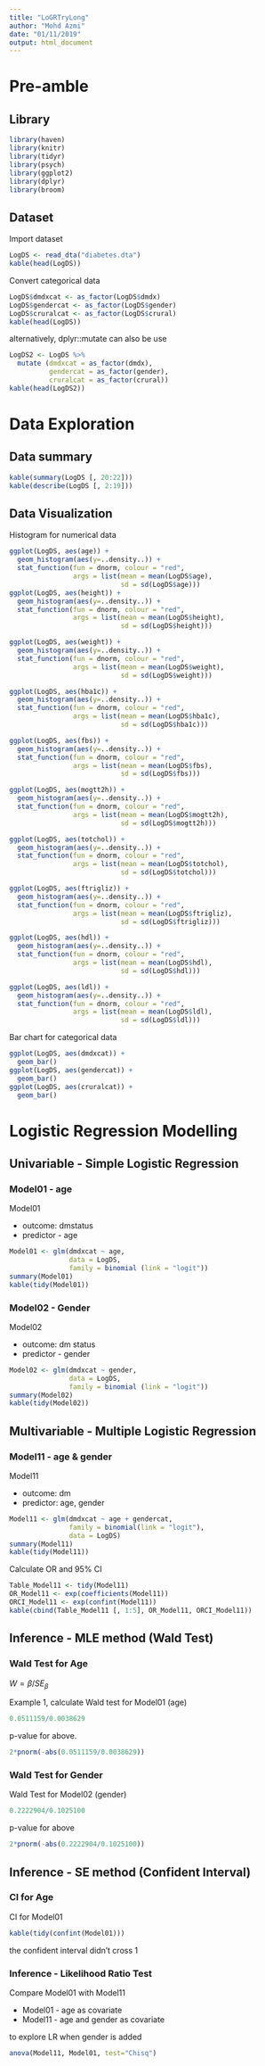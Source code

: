```yaml
---
title: "LoGRTryLong"
author: "Mohd Azmi"
date: "01/11/2019"
output: html_document
---
```


# Pre-amble

## Library

```r
library(haven)
library(knitr)
library(tidyr)
library(psych)
library(ggplot2)
library(dplyr)
library(broom)
```

## Dataset

Import dataset

```r
LogDS <- read_dta("diabetes.dta")
kable(head(LogDS))
```

Convert categorical data

```r
LogDS$dmdxcat <- as_factor(LogDS$dmdx)
LogDS$gendercat <- as_factor(LogDS$gender)
LogDS$cruralcat <- as_factor(LogDS$crural)
kable(head(LogDS))
```

alternatively, dplyr::mutate can also be use

```r
LogDS2 <- LogDS %>%
  mutate (dmdxcat = as_factor(dmdx),
          gendercat = as_factor(gender),
          cruralcat = as_factor(crural))
kable(head(LogDS2))
```



# Data Exploration

## Data summary

```r
kable(summary(LogDS [, 20:22]))
kable(describe(LogDS [, 2:19]))
```

## Data Visualization

Histogram for numerical data

```r
ggplot(LogDS, aes(age)) +
  geom_histogram(aes(y=..density..)) +
  stat_function(fun = dnorm, colour = "red",
                args = list(mean = mean(LogDS$age),
                            sd = sd(LogDS$age)))
ggplot(LogDS, aes(height)) +
  geom_histogram(aes(y=..density..)) +
  stat_function(fun = dnorm, colour = "red",
                args = list(mean = mean(LogDS$height),
                            sd = sd(LogDS$height)))

ggplot(LogDS, aes(weight)) +
  geom_histogram(aes(y=..density..)) +
  stat_function(fun = dnorm, colour = "red",
                args = list(mean = mean(LogDS$weight),
                            sd = sd(LogDS$weight)))

ggplot(LogDS, aes(hba1c)) +
  geom_histogram(aes(y=..density..)) +
  stat_function(fun = dnorm, colour = "red",
                args = list(mean = mean(LogDS$hba1c),
                            sd = sd(LogDS$hba1c)))

ggplot(LogDS, aes(fbs)) +
  geom_histogram(aes(y=..density..)) +
  stat_function(fun = dnorm, colour = "red",
                args = list(mean = mean(LogDS$fbs),
                            sd = sd(LogDS$fbs)))

ggplot(LogDS, aes(mogtt2h)) +
  geom_histogram(aes(y=..density..)) +
  stat_function(fun = dnorm, colour = "red",
                args = list(mean = mean(LogDS$mogtt2h),
                            sd = sd(LogDS$mogtt2h)))

ggplot(LogDS, aes(totchol)) +
  geom_histogram(aes(y=..density..)) +
  stat_function(fun = dnorm, colour = "red",
                args = list(mean = mean(LogDS$totchol),
                            sd = sd(LogDS$totchol)))

ggplot(LogDS, aes(ftrigliz)) +
  geom_histogram(aes(y=..density..)) +
  stat_function(fun = dnorm, colour = "red",
                args = list(mean = mean(LogDS$ftrigliz),
                            sd = sd(LogDS$ftrigliz)))

ggplot(LogDS, aes(hdl)) +
  geom_histogram(aes(y=..density..)) +
  stat_function(fun = dnorm, colour = "red",
                args = list(mean = mean(LogDS$hdl),
                            sd = sd(LogDS$hdl)))

ggplot(LogDS, aes(ldl)) +
  geom_histogram(aes(y=..density..)) +
  stat_function(fun = dnorm, colour = "red",
                args = list(mean = mean(LogDS$ldl),
                            sd = sd(LogDS$ldl)))
```

Bar chart for categorical data

```r
ggplot(LogDS, aes(dmdxcat)) +
  geom_bar()
ggplot(LogDS, aes(gendercat)) +
  geom_bar()
ggplot(LogDS, aes(cruralcat)) +
  geom_bar()
```

# Logistic Regression Modelling

## Univariable - Simple Logistic Regression

### Model01 - age

Model01

- outcome: dmstatus
- predictor - age

```r
Model01 <- glm(dmdxcat ~ age,
               data = LogDS,
               family = binomial (link = "logit"))
summary(Model01)
kable(tidy(Model01))
```

### Model02 - Gender

Model02

- outcome: dm status
- predictor - gender

```r
Model02 <- glm(dmdxcat ~ gender,
               data = LogDS,
               family = binomial (link = "logit"))
summary(Model02)
kable(tidy(Model02))
```

## Multivariable - Multiple Logistic Regression

### Model11 - age & gender

Model11

- outcome: dm
- predictor: age, gender

```r
Model11 <- glm(dmdxcat ~ age + gendercat,
               family = binomial(link = "logit"),
               data = LogDS)
summary(Model11)
kable(tidy(Model11))
```

Calculate OR and 95% CI

```r
Table_Model11 <- tidy(Model11)
OR_Model11 <- exp(coefficients(Model11))
ORCI_Model11 <- exp(confint(Model11))
kable(cbind(Table_Model11 [, 1:5], OR_Model11, ORCI_Model11))
```

## Inference - MLE method (Wald Test)

### Wald Test for Age

$W = \beta/SE_\beta$

Example 1, calculate Wald test for Model01 (age)

```r
0.0511159/0.0038629
```

p-value for above.

```r
2*pnorm(-abs(0.0511159/0.0038629))
```


### Wald Test for Gender

Wald Test for Model02 (gender)

```r
0.2222904/0.1025100
```

p-value for above

```r
2*pnorm(-abs(0.2222904/0.1025100))
```

## Inference - SE method (Confident Interval)

### CI for Age

CI for Model01

```r
kable(tidy(confint(Model01)))
```

the confident interval didn't cross 1

### Inference - Likelihood Ratio Test

Compare Model01 with Model11

- Model01 - age as covariate
- Model11 - age and gender as covariate

to explore LR when gender is added

```r
anova(Model11, Model01, test="Chisq")
```


